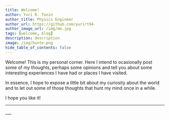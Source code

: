 ```yaml
---
title: Welcome!
author: Yuri R. Tonin
author_title: Physics Engineer
author_url: https://github.com/yurirt94
author_image_url: /img/me.jpg
tags: [welcome, blog]
description: description
image: /img/hunte.png
hide_table_of_contents: false
---
```


Welcome! This is my personal corner. Here I intend to ocasionally post some of my thoughts,
perhaps some opinions and tell you about some interesting experiences I have had or places I have visited. 

In essence, I hope to expose a little bit about my curiosity about the world and to let out some of those thoughts
that hunt my mind once in a while. 

I hope you like it!

<!--truncate-->

<SEO
  uri='blog/name'
  image='img/template.jpg'
  type='article'
/>

___

<Reminder />
___


